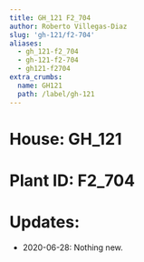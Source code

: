 ```yaml
---
title: GH_121 F2_704
author: Roberto Villegas-Diaz
slug: 'gh-121/f2-704'
aliases:
  - gh_121-f2_704
  - gh-121-f2-704
  - gh121-f2704
extra_crumbs:
  name: GH121
  path: /label/gh-121
---
```


# **House**: GH_121
# **Plant ID**: F2_704
# **Updates**: 
 - 2020-06-28: Nothing new.
